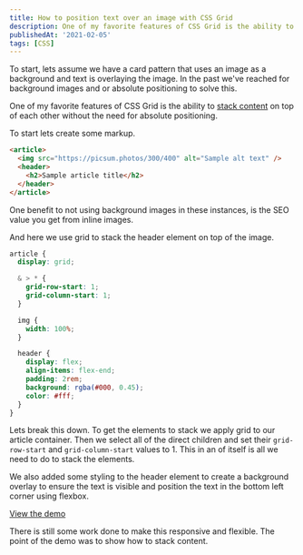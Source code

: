 ```yaml
---
title: How to position text over an image with CSS Grid
description: One of my favorite features of CSS Grid is the ability to stack content on top of each other without the need for absolute positioning.
publishedAt: '2021-02-05'
tags: [CSS]
---
```


To start, lets assume we have a card pattern that uses an image as a background and text is overlaying the image. In the past we've reached for background images and or absolute positioning to solve this.

One of my favorite features of CSS Grid is the ability to [stack content](https://www.youtube.com/watch?v=Fhu83TS9Mls) on top of each other without the need for absolute positioning.

To start lets create some markup.

```html
<article>
  <img src="https://picsum.photos/300/400" alt="Sample alt text" />
  <header>
    <h2>Sample article title</h2>
  </header>
</article>
```

<Note label="Sidenote">
  One benefit to not using background images in these instances, is the SEO
  value you get from inline images.
</Note>

And here we use grid to stack the header element on top of the image.

```scss {2,4-7}
article {
  display: grid;

  & > * {
    grid-row-start: 1;
    grid-column-start: 1;
  }

  img {
    width: 100%;
  }

  header {
    display: flex;
    align-items: flex-end;
    padding: 2rem;
    background: rgba(#000, 0.45);
    color: #fff;
  }
}
```

Lets break this down. To get the elements to stack we apply grid to our article container. Then we select all of the direct children and set their `grid-row-start` and `grid-column-start` values to 1. This in an of itself is all we need to do to stack the elements.

We also added some styling to the header element to create a background overlay to ensure the text is visible and position the text in the bottom left corner using flexbox.

[View the demo](https://codepen.io/alexcarpenter/pen/GRNoGzw?editors=1100)

<Note>
  There is still some work done to make this responsive and flexible. The point
  of the demo was to show how to stack content.
</Note>

